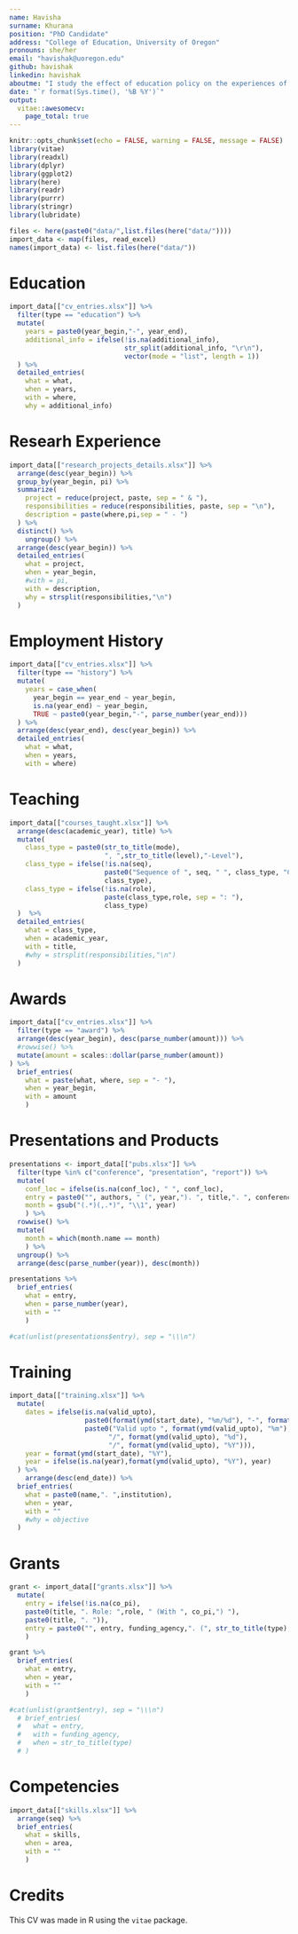 ```yaml
---
name: Havisha
surname: Khurana
position: "PhD Candidate"
address: "College of Education, University of Oregon"
pronouns: she/her
email: "havishak@uoregon.edu"
github: havishak
linkedin: havishak
aboutme: "I study the effect of education policy on the experiences of students with disabilities in the US and India.\\\nI have been involved in projects on school funding, school access, discipline, and reading assessments."
date: "`r format(Sys.time(), '%B %Y')`"
output:
  vitae::awesomecv:
    page_total: true
---
```


```r
knitr::opts_chunk$set(echo = FALSE, warning = FALSE, message = FALSE)
library(vitae)
library(readxl)
library(dplyr)
library(ggplot2)
library(here)
library(readr)
library(purrr)
library(stringr)
library(lubridate)
```

```r
files <- here(paste0("data/",list.files(here("data/"))))
import_data <- map(files, read_excel)
names(import_data) <- list.files(here("data/"))
```

# Education

```r
import_data[["cv_entries.xlsx"]] %>%
  filter(type == "education") %>%
  mutate(
    years = paste0(year_begin,"-", year_end),
    additional_info = ifelse(!is.na(additional_info),
                             str_split(additional_info, "\r\n"),
                             vector(mode = "list", length = 1))
  ) %>%
  detailed_entries(
    what = what,
    when = years,
    with = where,
    why = additional_info)
```

# Researh Experience

```r
import_data[["research_projects_details.xlsx"]] %>%
  arrange(desc(year_begin)) %>%
  group_by(year_begin, pi) %>%
  summarize(
    project = reduce(project, paste, sep = " & "),
    responsibilities = reduce(responsibilities, paste, sep = "\n"),
    description = paste(where,pi,sep = " - ")
  ) %>%
  distinct() %>%
    ungroup() %>%
  arrange(desc(year_begin)) %>%
  detailed_entries(
    what = project,
    when = year_begin,
    #with = pi,
    with = description,
    why = strsplit(responsibilities,"\n")
  )
```



# Employment History

```r
import_data[["cv_entries.xlsx"]] %>%
  filter(type == "history") %>%
  mutate(
    years = case_when(
      year_begin == year_end ~ year_begin,
      is.na(year_end) ~ year_begin,
      TRUE ~ paste0(year_begin,"-", parse_number(year_end)))
  ) %>%
  arrange(desc(year_end), desc(year_begin)) %>%
  detailed_entries(
    what = what,
    when = years,
    with = where)
```


# Teaching

```r
import_data[["courses_taught.xlsx"]] %>%
  arrange(desc(academic_year), title) %>%
  mutate(
    class_type = paste0(str_to_title(mode),
                        ", ",str_to_title(level),"-Level"),
    class_type = ifelse(!is.na(seq),
                        paste0("Sequence of ", seq, " ", class_type, "Classes."),
                        class_type),
    class_type = ifelse(!is.na(role),
                        paste(class_type,role, sep = ": "),
                        class_type)
  )  %>%
  detailed_entries(
    what = class_type,
    when = academic_year,
    with = title,
    #why = strsplit(responsibilities,"\n")
  )
```

\pagebreak

# Awards

```r
import_data[["cv_entries.xlsx"]] %>%
  filter(type == "award") %>%
  arrange(desc(year_begin), desc(parse_number(amount))) %>%
  #rowwise() %>%
  mutate(amount = scales::dollar(parse_number(amount))
) %>%
  brief_entries(
    what = paste(what, where, sep = "- "),
    when = year_begin,
    with = amount
    )
```

# Presentations and Products

```r
presentations <- import_data[["pubs.xlsx"]] %>%
  filter(type %in% c("conference", "presentation", "report")) %>%
  mutate(
    conf_loc = ifelse(is.na(conf_loc), " ", conf_loc),
    entry = paste0("", authors, " (", year,"). ", title,". ", conference,". ", conf_loc,"."),
    month = gsub("(.*)(,.*)", "\\1", year)
    ) %>%
  rowwise() %>%
  mutate(
    month = which(month.name == month)
    ) %>%
  ungroup() %>%
  arrange(desc(parse_number(year)), desc(month))

presentations %>%
  brief_entries(
    what = entry,
    when = parse_number(year),
    with = ""
    )

#cat(unlist(presentations$entry), sep = "\\\n")
```


# Training

```r
import_data[["training.xlsx"]] %>%
  mutate(
    dates = ifelse(is.na(valid_upto), 
                   paste0(format(ymd(start_date), "%m/%d"), "-", format(ymd(end_date), "%m/%d"), "/", year(ymd(start_date))),
                   paste0("Valid upto ", format(ymd(valid_upto), "%m"), 
                         "/", format(ymd(valid_upto), "%d"), 
                         "/", format(ymd(valid_upto), "%Y"))),
    year = format(ymd(start_date), "%Y"),
    year = ifelse(is.na(year),format(ymd(valid_upto), "%Y"), year)
  ) %>%
    arrange(desc(end_date)) %>%
  brief_entries(
    what = paste0(name,". ",institution),
    when = year,
    with = ""
    #why = objective
  )
```

\pagebreak

# Grants

```r
grant <- import_data[["grants.xlsx"]] %>%
  mutate(
    entry = ifelse(!is.na(co_pi),
    paste0(title, ". Role: ",role, " (With ", co_pi,") "),
    paste0(title, ". ")),
    entry = paste0("", entry, funding_agency,". (", str_to_title(type),").")
    )

grant %>%
  brief_entries(
    what = entry,
    when = year,
    with = ""
    )

#cat(unlist(grant$entry), sep = "\\\n")
  # brief_entries(
  #   what = entry,
  #   with = funding_agency,
  #   when = str_to_title(type)
  # )
```

# Competencies

```r
import_data[["skills.xlsx"]] %>%
  arrange(seq) %>%
  brief_entries(
    what = skills,
    when = area,
    with = ""
    )
```

# Credits

This CV was made in R using the `vitae` package. 

